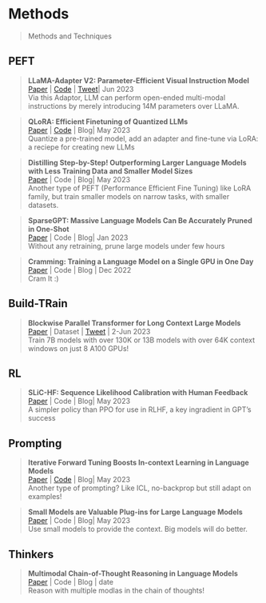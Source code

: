 # Methods
> Methods and Techniques


## PEFT
> **LLaMA-Adapter V2: Parameter-Efficient Visual Instruction Model **\
[Paper](https://arxiv.org/abs/2304.15010) | [Code](https://github.com/ZrrSkywalker/LLaMA-Adapter/tree/main/imagebind_LLM) | [Tweet](https://twitter.com/lupantech/status/1664316926003396608?s=20)| Jun 2023 \
Via this Adaptor, LLM can perform open-ended multi-modal instructions by merely introducing 14M parameters over LLaMA. 

> **QLoRA: Efficient Finetuning of Quantized LLMs **\
[Paper](https://arxiv.org/abs/2305.14314) | [Code](https://github.com/artidoro/qlora) | Blog| May 2023 \
Quantize a pre-trained model, add an adapter and fine-tune via LoRA: a reciepe for creating new LLMs

> **Distilling Step-by-Step! Outperforming Larger Language Models with Less Training Data and Smaller Model Sizes **\
[Paper](https://arxiv.org/abs/2305.02301) | Code | Blog| May 2023 \
Another type of PEFT (Performance Efficient Fine Tuning) like LoRA family, but train smaller models on narrow tasks, with smaller datasets.

> **SparseGPT: Massive Language Models Can Be Accurately Pruned in One-Shot  **\
[Paper](https://arxiv.org/abs/2301.00774) | Code | Blog| Jan 2023 \
Without any retraining, prune large models under few hours

> **Cramming: Training a Language Model on a Single GPU in One Day **\
[Paper](https://arxiv.org/abs/2212.14034) | Code | Blog | Dec 2022 \
Cram It :)

## Build-TRain
>**Blockwise Parallel Transformer for Long Context Large Models ** \
[Paper](https://arxiv.org/abs/2305.19370) | Dataset | [Tweet](https://twitter.com/haoliuhl/status/1664396377252667393?s=20) | 2-Jun 2023 \
Train 7B models with over 130K or 13B models with over 64K context windows on just 8 A100 GPUs!


## RL
> **SLiC-HF: Sequence Likelihood Calibration with Human Feedback  **\
[Paper](https://arxiv.org/abs/2305.10425) | Code | Blog| May 2023 \
A simpler policy than PPO for use in RLHF, a key ingradient in GPT's success

## Prompting

> **Iterative Forward Tuning Boosts In-context Learning in Language Models  **\
[Paper](https://arxiv.org/abs/2305.13016) | [Code](https://github.com/artidoro/qlora) | Blog| May 2023 \
Another type of prompting? Like ICL, no-backprop but still adapt on examples!

> **Small Models are Valuable Plug-ins for Large Language Models  **\
[Paper](https://arxiv.org/abs/2305.08848) | Code | Blog| May 2023 \
Use small models to provide the context. Big models will do better.

## Thinkers

> **Multimodal Chain-of-Thought Reasoning in Language Models **\
[Paper](https://arxiv.org/abs/2302.00923) | Code | Blog | date \
Reason with multiple modlas in the chain of thoughts!